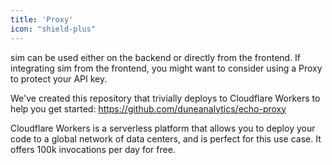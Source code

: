 ```yaml
---
title: 'Proxy'
icon: "shield-plus"
---
```


sim can be used either on the backend or directly from the frontend. If integrating sim from the frontend, you might want to consider using a Proxy to protect your API key.

We've created this repository that trivially deploys to Cloudflare Workers to help you get started: https://github.com/duneanalytics/echo-proxy

Cloudflare Workers is a serverless platform that allows you to deploy your code to a global network of data centers, and is perfect for this use case. It offers 100k invocations per day for free.
